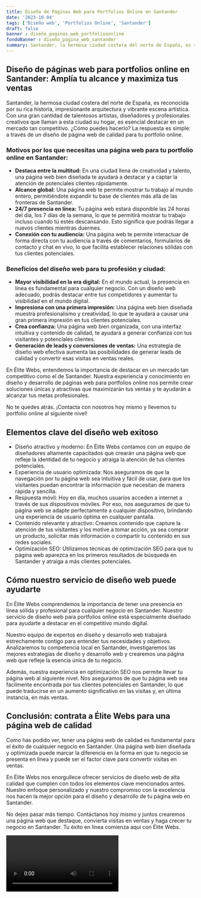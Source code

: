 ```yaml
---
title: Diseño de Páginas Web para Portfolios Online en Santander
date: '2023-10-04'
tags: ['Diseño web', 'Portfolios Online', 'Santander']
draft: false
banner : diseño_paginas_web_portfoliosonline
fondoBanner : diseño_pagina_web_santander
summary: Santander, la hermosa ciudad costera del norte de España, es reconocida por su rica historia, impresionante arquitectura y vibrante escena artística. Con una gran cantidad de talentosos artistas, diseñadores y profesionales creativos que llaman a esta ciudad su hogar, es esencial destacar en un mercado tan competitivo. ¿Cómo puedes hacerlo? La respuesta es simple a través de un diseño de página web de calidad para tu portfolio online.
---
```


## Diseño de páginas web para portfolios online en Santander: Amplía tu alcance y maximiza tus ventas

Santander, la hermosa ciudad costera del norte de España, es reconocida por su rica historia, impresionante arquitectura y vibrante escena artística. Con una gran cantidad de talentosos artistas, diseñadores y profesionales creativos que llaman a esta ciudad su hogar, es esencial destacar en un mercado tan competitivo. ¿Cómo puedes hacerlo? La respuesta es simple: a través de un diseño de página web de calidad para tu portfolio online.

### Motivos por los que necesitas una página web para tu portfolio online en Santander:

- **Destaca entre la multitud:** En una ciudad llena de creatividad y talento, una página web bien diseñada te ayudará a destacar y a captar la atención de potenciales clientes rápidamente.
- **Alcance global:** Una página web te permite mostrar tu trabajo al mundo entero, permitiéndote expandir tu base de clientes más allá de las fronteras de Santander.
- **24/7 presencia en línea:** Tu página web estará disponible las 24 horas del día, los 7 días de la semana, lo que te permitirá mostrar tu trabajo incluso cuando tú estés descansando. Esto significa que podrás llegar a nuevos clientes mientras duermes.
- **Conexión con tu audiencia:** Una página web te permite interactuar de forma directa con tu audiencia a través de comentarios, formularios de contacto y chat en vivo, lo que facilita establecer relaciones sólidas con tus clientes potenciales.

### Beneficios del diseño web para tu profesión y ciudad:

- **Mayor visibilidad en la era digital:** En el mundo actual, la presencia en línea es fundamental para cualquier negocio. Con un diseño web adecuado, podrás destacar entre tus competidores y aumentar tu visibilidad en el mundo digital.
- **Impresiona con una primera impresión:** Una página web bien diseñada muestra profesionalismo y creatividad, lo que te ayudará a causar una gran primera impresión en tus clientes potenciales.
- **Crea confianza:** Una página web bien organizada, con una interfaz intuitiva y contenido de calidad, te ayudará a generar confianza con tus visitantes y potenciales clientes.
- **Generación de leads y conversiones de ventas:** Una estrategia de diseño web efectiva aumenta las posibilidades de generar leads de calidad y convertir esas visitas en ventas reales.

En Élite Webs, entendemos la importancia de destacar en un mercado tan competitivo como el de Santander. Nuestra experiencia y conocimiento en diseño y desarrollo de páginas web para portfolios online nos permite crear soluciones únicas y atractivas que maximizarán tus ventas y te ayudarán a alcanzar tus metas profesionales.

No te quedes atrás. ¡Contacta con nosotros hoy mismo y llevemos tu portfolio online al siguiente nivel!

<GifSeo />

<Cta />

## Elementos clave del diseño web exitoso

- Diseño atractivo y moderno: En Élite Webs contamos con un equipo de diseñadores altamente capacitados que crearán una página web que refleje la identidad de tu negocio y atraiga la atención de tus clientes potenciales.
- Experiencia de usuario optimizada: Nos aseguramos de que la navegación por tu página web sea intuitiva y fácil de usar, para que los visitantes puedan encontrar la información que necesitan de manera rápida y sencilla.
- Respuesta móvil: Hoy en día, muchos usuarios acceden a internet a través de sus dispositivos móviles. Por eso, nos aseguramos de que tu página web se adapte perfectamente a cualquier dispositivo, brindando una experiencia de usuario óptima en cualquier pantalla.
- Contenido relevante y atractivo: Creamos contenido que capture la atención de tus visitantes y los motive a tomar acción, ya sea comprar un producto, solicitar más información o compartir tu contenido en sus redes sociales.
- Optimización SEO: Utilizamos técnicas de optimización SEO para que tu página web aparezca en los primeros resultados de búsqueda en Santander y atraiga a más clientes potenciales.

## Cómo nuestro servicio de diseño web puede ayudarte

En Élite Webs comprendemos la importancia de tener una presencia en línea sólida y profesional para cualquier negocio en Santander. Nuestro servicio de diseño web para portfolios online está especialmente diseñado para ayudarte a destacar en el competitivo mundo digital.

Nuestro equipo de expertos en diseño y desarrollo web trabajará estrechamente contigo para entender tus necesidades y objetivos. Analizaremos tu competencia local en Santander, investigaremos las mejores estrategias de diseño y desarrollo web y crearemos una página web que refleje la esencia única de tu negocio.

Además, nuestra experiencia en optimización SEO nos permite llevar tu página web al siguiente nivel. Nos aseguramos de que tu página web sea fácilmente encontrada por tus clientes potenciales en Santander, lo que puede traducirse en un aumento significativo en las visitas y, en última instancia, en más ventas.

## Conclusión: contrata a Élite Webs para una página web de calidad

Como has podido ver, tener una página web de calidad es fundamental para el éxito de cualquier negocio en Santander. Una página web bien diseñada y optimizada puede marcar la diferencia en la forma en que tu negocio se presenta en línea y puede ser el factor clave para convertir visitas en ventas.

En Élite Webs nos enorgullece ofrecer servicios de diseño web de alta calidad que cumplen con todos los elementos clave mencionados antes. Nuestro enfoque personalizado y nuestro compromiso con la excelencia nos hacen la mejor opción para el diseño y desarrollo de tu página web en Santander.

No dejes pasar más tiempo. Contáctanos hoy mismo y juntos crearemos una página web que destaque, convierta visitas en ventas y haga crecer tu negocio en Santander. Tu éxito en línea comienza aquí con Élite Webs.

<Video />

<CtaBot job='Portfolios Online' city='Santander'/>

<Gmaps query='Santander+españa+maps' />